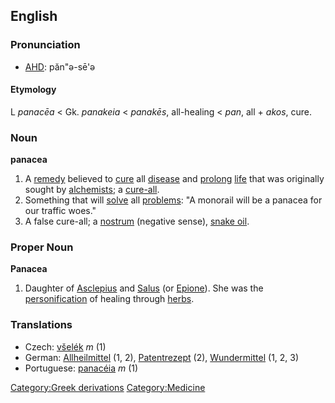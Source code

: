 ==English==
===Pronunciation===
*[[w:AHD|AHD]]: păn"ə-sē'ə
====Etymology====
L ''panacēa'' < Gk. ''panakeia'' < ''panakēs'', all-healing < ''pan'', all + ''akos'', cure.
===Noun===
'''panacea'''
#A [[remedy]] believed to [[cure]] all [[disease]] and [[prolong]] [[life]] that was originally sought by [[alchemists]]; a [[cure-all]].
#Something that will [[solve]] all [[problems]]: "A monorail will be a panacea for our traffic woes."
#A false cure-all; a [[nostrum]] (negative sense), [[snake oil]].
===Proper Noun===
'''Panacea'''
#Daughter of [[Asclepius]] and [[Salus]] (or [[Epione]]). She was the [[personification]] of healing through [[herb | herbs]].
=== Translations ===

* Czech: [[všelék]]  ''m'' (1)
* German: [[Allheilmittel]] (1, 2), [[Patentrezept]] (2), [[Wundermittel]] (1, 2, 3)
* Portuguese: [[panacéia]]  ''m'' (1)

[[Category:Greek derivations]][[Category:Medicine]]